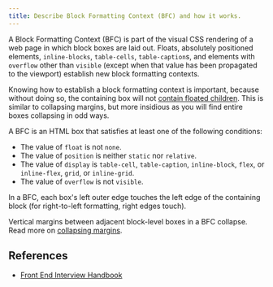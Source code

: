 ```yaml
---
title: Describe Block Formatting Context (BFC) and how it works.
---
```


A Block Formatting Context (BFC) is part of the visual CSS rendering of a web page in which block boxes are laid out. Floats, absolutely positioned elements, `inline-blocks`, `table-cells`, `table-caption`s, and elements with `overflow` other than `visible` (except when that value has been propagated to the viewport) establish new block formatting contexts.

Knowing how to establish a block formatting context is important, because without doing so, the containing box will not [contain floated children](https://developer.mozilla.org/en-US/docs/Web/Guide/CSS/Block_formatting_context#Make_float_content_and_alongside_content_the_same_height). This is similar to collapsing margins, but more insidious as you will find entire boxes collapsing in odd ways.

A BFC is an HTML box that satisfies at least one of the following conditions:

- The value of `float` is not `none`.
- The value of `position` is neither `static` nor `relative`.
- The value of `display` is `table-cell`, `table-caption`, `inline-block`, `flex`, or `inline-flex`, `grid`, or `inline-grid`.
- The value of `overflow` is not `visible`.

In a BFC, each box's left outer edge touches the left edge of the containing block (for right-to-left formatting, right edges touch).

Vertical margins between adjacent block-level boxes in a BFC collapse. Read more on [collapsing margins](https://developer.mozilla.org/en-US/docs/Web/CSS/CSS_Box_Model/Mastering_margin_collapsing).

## References

- [Front End Interview Handbook](https://www.frontendinterviewhandbook.com/css-questions)
